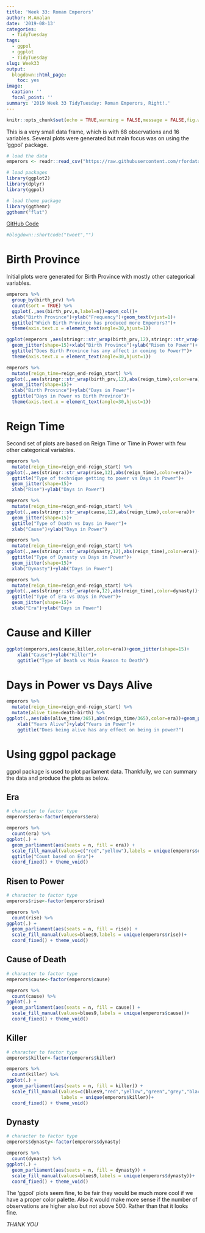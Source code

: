 ```yaml
---
title: 'Week 33: Roman Emperors'
author: M.Amalan
date: '2019-08-13'
categories:
  - TidyTuesday
tags:
  - ggpol
  - ggplot
  - TidyTuesday
slug: Week33
output:
  blogdown::html_page:
    toc: yes
image:
  caption: ''
  focal_point: ''
summary: '2019 Week 33 TidyTuesday: Roman Emperors, Right!.'
---
```


```r
knitr::opts_chunk$set(echo = TRUE,warning = FALSE,message = FALSE,fig.width = 12,fig.height = 9)
```

This is a very small data frame, which is with 68 observations and 16 variables. Several plots were
generated but main focus was on using the 'ggpol' package. 

```r
# load the data
emperors <- readr::read_csv("https://raw.githubusercontent.com/rfordatascience/tidytuesday/master/data/2019/2019-08-13/emperors.csv")

# load packages
library(ggplot2)
library(dplyr)
library(ggpol)

# load theme package
library(ggthemr)
ggthemr("flat")
```

[GitHub Code]()

```r
#blogdown::shortcode("tweet","")
```

# Birth Province

Initial plots were generated for Birth Province with mostly other categorical variables.

```r
emperors %>%
  group_by(birth_prv) %>%
  count(sort = TRUE) %>%
  ggplot(.,aes(birth_prv,n,label=n))+geom_col()+
  xlab("Birth Province")+ylab("Frequency")+geom_text(vjust=1)+
  ggtitle("Which Birth Province has produced more Emperors?")+
  theme(axis.text.x = element_text(angle=30,hjust=1))
```

```r
ggplot(emperors ,aes(stringr::str_wrap(birth_prv,12),stringr::str_wrap(rise,15),color=era))+
  geom_jitter(shape=15)+xlab("Birth Province")+ylab("Risen to Power")+
  ggtitle("Does Birth Province has any affect in coming to Power?")+
  theme(axis.text.x = element_text(angle=30,hjust=1))
```

```r
emperors %>%
  mutate(reign_time=reign_end-reign_start) %>%
ggplot(.,aes(stringr::str_wrap(birth_prv,12),abs(reign_time),color=era))+
  geom_jitter(shape=15)+
  xlab("Birth Province")+ylab("Days in Power")+
  ggtitle("Days in Power vs Birth Province")+
  theme(axis.text.x = element_text(angle=30,hjust=1))
```

# Reign Time

Second set of plots are based on Reign Time or Time in Power with few other
categorical variables.

```r
emperors %>%
  mutate(reign_time=reign_end-reign_start) %>%
ggplot(.,aes(stringr::str_wrap(rise,12),abs(reign_time),color=era))+
  ggtitle("Type of technique getting to power vs Days in Power")+
  geom_jitter(shape=15)+
  xlab("Rise")+ylab("Days in Power")
```

```r
emperors %>%
  mutate(reign_time=reign_end-reign_start) %>%
ggplot(.,aes(stringr::str_wrap(cause,12),abs(reign_time),color=era))+
  geom_jitter(shape=15)+
  ggtitle("Type of Death vs Days in Power")+
  xlab("Cause")+ylab("Days in Power")
```

```r
emperors %>%
  mutate(reign_time=reign_end-reign_start) %>%
ggplot(.,aes(stringr::str_wrap(dynasty,12),abs(reign_time),color=era))+
  ggtitle("Type of Dynasty vs Days in Power")+
  geom_jitter(shape=15)+
  xlab("Dynasty")+ylab("Days in Power")
```

```r
emperors %>%
  mutate(reign_time=reign_end-reign_start) %>%
ggplot(.,aes(stringr::str_wrap(era,12),abs(reign_time),color=dynasty))+
  ggtitle("Type of Era vs Days in Power")+
  geom_jitter(shape=15)+
  xlab("Era")+ylab("Days in Power")
```

# Cause and Killer

```r
ggplot(emperors,aes(cause,killer,color=era))+geom_jitter(shape=15)+
    xlab("Cause")+ylab("Killer")+
    ggtitle("Type of Death vs Main Reason to Death")
```

# Days in Power vs Days Alive

```r
emperors %>%
  mutate(reign_time=reign_end-reign_start) %>%
  mutate(alive_time=death-birth) %>%
ggplot(.,aes(abs(alive_time/365),abs(reign_time/365),color=era))+geom_point(shape=15)+
    xlab("Years Alive")+ylab("Years in Power")+
    ggtitle("Does being alive has any effect on being in power?")
```

# Using ggpol package

ggpol package is used to plot parliament data. Thankfully, we can 
summary the data and produce the plots as below. 

## Era

```r
# character to factor type
emperors$era<-factor(emperors$era)

emperors %>%
  count(era) %>%
ggplot(.) + 
  geom_parliament(aes(seats = n, fill = era)) + 
  scale_fill_manual(values=c("red","yellow"),labels = unique(emperors$era))+
  ggtitle("Count based on Era")+
  coord_fixed() + theme_void()
```

## Risen to Power

```r
# character to factor type
emperors$rise<-factor(emperors$rise)

emperors %>%
  count(rise) %>%
ggplot(.) + 
  geom_parliament(aes(seats = n, fill = rise)) + 
  scale_fill_manual(values=blues9,labels = unique(emperors$rise))+
  coord_fixed() + theme_void()
```

## Cause of Death

```r
# character to factor type
emperors$cause<-factor(emperors$cause)

emperors %>%
  count(cause) %>%
ggplot(.) + 
  geom_parliament(aes(seats = n, fill = cause)) + 
  scale_fill_manual(values=blues9,labels = unique(emperors$cause))+
  coord_fixed() + theme_void()
```

## Killer

```r
# character to factor type
emperors$killer<-factor(emperors$killer)

emperors %>%
  count(killer) %>%
ggplot(.) + 
  geom_parliament(aes(seats = n, fill = killer)) + 
  scale_fill_manual(values=c(blues9,"red","yellow","green","grey","black"),
                    labels = unique(emperors$killer))+
  coord_fixed() + theme_void()
```

## Dynasty

```r
# character to factor type
emperors$dynasty<-factor(emperors$dynasty)

emperors %>%
  count(dynasty) %>%
ggplot(.) + 
  geom_parliament(aes(seats = n, fill = dynasty)) + 
  scale_fill_manual(values=blues9,labels = unique(emperors$dynasty))+
  coord_fixed() + theme_void()
```

The 'ggpol' plots seem fine, to be fair they would be much more cool if we 
have a proper color palette. Also it would make more sense if the number of 
observations are higher also but not above 500. Rather than that it looks 
fine.

*THANK YOU*